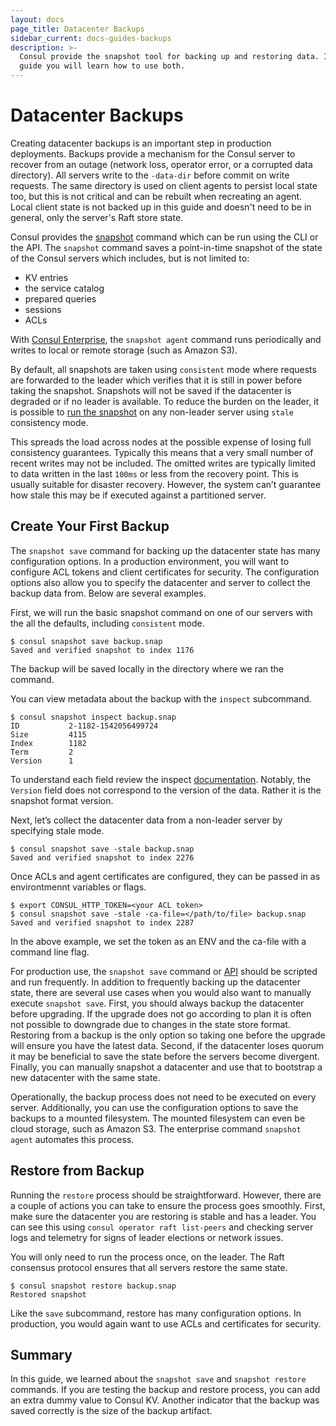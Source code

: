 ```yaml
---
layout: docs
page_title: Datacenter Backups
sidebar_current: docs-guides-backups
description: >-
  Consul provide the snapshot tool for backing up and restoring data. In this
  guide you will learn how to use both.
---
```


# Datacenter Backups

Creating datacenter backups is an important step in production deployments. Backups provide a mechanism for the Consul server to recover from an outage (network loss, operator error, or a corrupted data directory). All servers write to the `-data-dir` before commit on write requests. The same directory is used on client agents to persist local state too, but this is not critical and can be rebuilt when recreating an agent. Local client state is not backed up in this guide and doesn't need to be in general, only the server's Raft store state.

Consul provides the [snapshot](https://consul.io/docs/commands/snapshot.html) command which can be run using the CLI or the API. The `snapshot` command saves a point-in-time snapshot of the state of the Consul servers which includes, but is not limited to:

- KV entries
- the service catalog
- prepared queries
- sessions
- ACLs

With [Consul Enterprise](/docs/commands/snapshot/agent.html), the `snapshot agent` command runs periodically and writes to local or remote storage (such as Amazon S3).

By default, all snapshots are taken using `consistent` mode where requests are forwarded to the leader which verifies that it is still in power before taking the snapshot. Snapshots will not be saved if the datacenter is degraded or if no leader is available. To reduce the burden on the leader, it is possible to [run the snapshot](/docs/commands/snapshot/save.html) on any non-leader server using `stale` consistency mode.

This spreads the load across nodes at the possible expense of losing full consistency guarantees. Typically this means that a very small number of recent writes may not be included. The omitted writes are typically limited to data written in the last `100ms` or less from the recovery point. This is usually suitable for disaster recovery. However, the system can’t guarantee how stale this may be if executed against a partitioned server.

## Create Your First Backup

The `snapshot save` command for backing up the datacenter state has many configuration options. In a production environment, you will want to configure ACL tokens and client certificates for security. The configuration options also allow you to specify the datacenter and server to collect the backup data from. Below are several examples.

First, we will run the basic snapshot command on one of our servers with the all the defaults, including `consistent` mode.

```shell
$ consul snapshot save backup.snap
Saved and verified snapshot to index 1176
```

The backup will be saved locally in the directory where we ran the command.

You can view metadata about the backup with the `inspect` subcommand.

```shell
$ consul snapshot inspect backup.snap
ID           2-1182-1542056499724
Size         4115
Index        1182
Term         2
Version      1
```

To understand each field review the inspect [documentation](https://www.consul.io/docs/commands/snapshot/inspect.html). Notably, the `Version` field does not correspond to the version of the data. Rather it is the snapshot format version.

Next, let’s collect the datacenter data from a non-leader server by specifying stale mode.

```shell
$ consul snapshot save -stale backup.snap
Saved and verified snapshot to index 2276
```

Once ACLs and agent certificates are configured, they can be passed in as environtmennt variables or flags.

```shell
$ export CONSUL_HTTP_TOKEN=<your ACL token>
$ consul snapshot save -stale -ca-file=</path/to/file> backup.snap
Saved and verified snapshot to index 2287
```

In the above example, we set the token as an ENV and the ca-file with a command line flag.

For production use, the `snapshot save` command or [API](https://www.consul.io/api/snapshot.html) should be scripted and run frequently. In addition to frequently backing up the datacenter state, there are several use cases when you would also want to manually execute `snapshot save`. First, you should always backup the datacenter before upgrading. If the upgrade does not go according to plan it is often not possible to downgrade due to changes in the state store format. Restoring from a backup is the only option so taking one before the upgrade will ensure you have the latest data. Second, if the datacenter loses quorum it may be beneficial to save the state before the servers become divergent. Finally, you can manually snapshot a datacenter and use that to bootstrap a new datacenter with the same state.

Operationally, the backup process does not need to be executed on every server. Additionally, you can use the configuration options to save the backups to a mounted filesystem. The mounted filesystem can even be cloud storage, such as Amazon S3. The enterprise command `snapshot agent` automates this process.

## Restore from Backup

Running the `restore` process should be straightforward. However, there are a couple of actions you can take to ensure the process goes smoothly. First, make sure the datacenter you are restoring is stable and has a leader. You can see this using `consul operator raft list-peers` and checking server logs and telemetry for signs of leader elections or network issues.

You will only need to run the process once, on the leader. The Raft consensus protocol ensures that all servers restore the same state.

```shell
$ consul snapshot restore backup.snap
Restored snapshot
```

Like the `save` subcommand, restore has many configuration options. In production, you would again want to use ACLs and certificates for security.

## Summary

In this guide, we learned about the `snapshot save` and `snapshot restore` commands. If you are testing the backup and restore process, you can add an extra dummy value to Consul KV. Another indicator that the backup was saved correctly is the size of the backup artifact.

